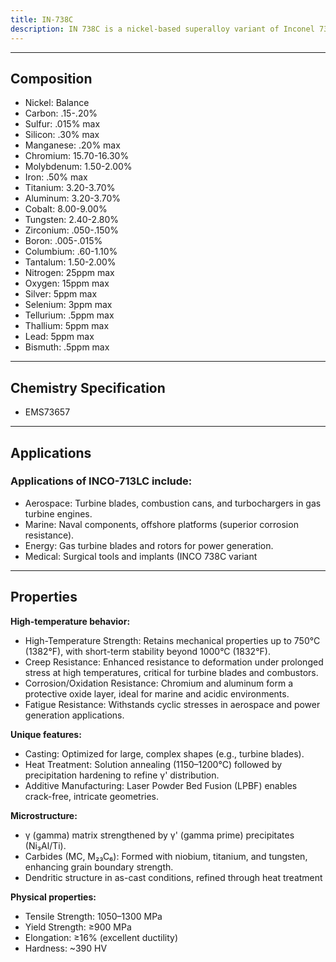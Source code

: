 ```yaml
---
title: IN-738C
description: IN 738C is a nickel-based superalloy variant of Inconel 738, optimized for enhanced creep resistance and corrosion resistance. IN 738C’s balanced composition and tailored properties make it indispensable in environments demanding high strength, thermal stability, and corrosion resistance. Its use in critical aerospace and marine components underscores its reliability under extreme conditions
---
```


---


## Composition

<Card className='properties'>
  <ul>
    <li>Nickel: Balance</li>
    <li>Carbon: .15-.20%</li>
    <li>Sulfur: .015% max</li>
    <li>Silicon: .30% max</li>
    <li>Manganese: .20% max</li>
    <li>Chromium: 15.70-16.30%</li>
    <li>Molybdenum: 1.50-2.00%</li>
    <li>Iron: .50% max</li>
    <li>Titanium: 3.20-3.70%</li>
    <li>Aluminum: 3.20-3.70%</li>
    <li>Cobalt: 8.00-9.00%</li>
    <li>Tungsten: 2.40-2.80%</li>
    <li>Zirconium: .050-.150%</li>
    <li>Boron: .005-.015%</li>
    <li>Columbium: .60-1.10%</li>
    <li>Tantalum: 1.50-2.00%</li>
    <li>Nitrogen: 25ppm max</li>
    <li>Oxygen: 15ppm max</li>
    <li>Silver: 5ppm max</li>
    <li>Selenium: 3ppm max</li>
    <li>Tellurium: .5ppm max</li>
    <li>Thallium: 5ppm max</li>
    <li>Lead: 5ppm max</li>
    <li>Bismuth: .5ppm max</li>
  </ul>
</Card>

---

## Chemistry Specification

- EMS73657

---

## Applications

### Applications of INCO-713LC include:

- Aerospace: Turbine blades, combustion cans, and turbochargers in gas turbine engines.
- Marine: Naval components, offshore platforms (superior corrosion resistance).
- Energy: Gas turbine blades and rotors for power generation.
- Medical: Surgical tools and implants (INCO 738C variant

---

## Properties

**High-temperature behavior:**

- High-Temperature Strength: Retains mechanical properties up to 750°C (1382°F), with short-term stability beyond 1000°C (1832°F).
- Creep Resistance: Enhanced resistance to deformation under prolonged stress at high temperatures, critical for turbine blades and combustors.
- Corrosion/Oxidation Resistance: Chromium and aluminum form a protective oxide layer, ideal for marine and acidic environments.
- Fatigue Resistance: Withstands cyclic stresses in aerospace and power generation applications.

**Unique features:**

- Casting: Optimized for large, complex shapes (e.g., turbine blades).
- Heat Treatment: Solution annealing (1150–1200°C) followed by precipitation hardening to refine γ' distribution.
- Additive Manufacturing: Laser Powder Bed Fusion (LPBF) enables crack-free, intricate geometries.

**Microstructure:**

- γ (gamma) matrix strengthened by γ' (gamma prime) precipitates (Ni₃Al/Ti).
- Carbides (MC, M₂₃C₆): Formed with niobium, titanium, and tungsten, enhancing grain boundary strength.
- Dendritic structure in as-cast conditions, refined through heat treatment

**Physical properties:**

- Tensile Strength: 1050–1300 MPa
- Yield Strength: ≥900 MPa
- Elongation: ≥16% (excellent ductility)
- Hardness: ~390 HV
